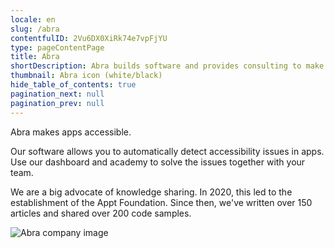 ```yaml
---
locale: en
slug: /abra
contentfulID: 2Vu6DX0XiRk74e7vpFjYU
type: pageContentPage
title: Abra
shortDescription: Abra builds software and provides consulting to make digital accessibility understandable for everyone.
thumbnail: Abra icon (white/black)
hide_table_of_contents: true
pagination_next: null
pagination_prev: null
---
```


Abra makes apps accessible.

Our software allows you to automatically detect accessibility issues in apps. Use our dashboard and academy to solve the issues together with your team. 

We are a big advocate of knowledge sharing. In 2020, this led to the establishment of the Appt Foundation. Since then, we've written over 150 articles and shared over 200 code samples.

<CustomLink url="https://abra.ai" label="Visit the website of Abra" external={true} appearance="primary button" />

<Image src="/img/light/Abra company.jpg" alt="Abra company image"/>